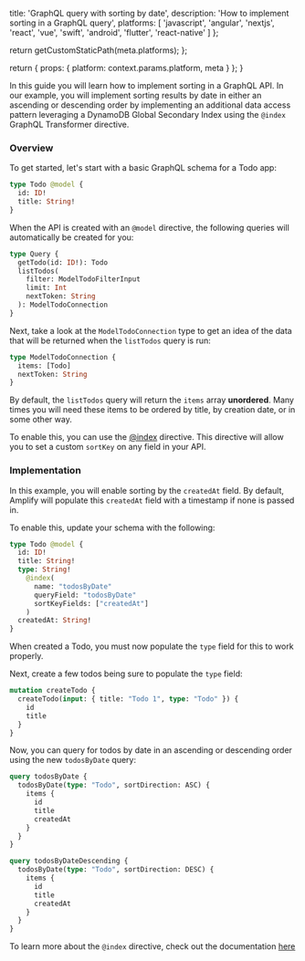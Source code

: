 
  title: 'GraphQL query with sorting by date',
  description: 'How to implement sorting in a GraphQL query',
  platforms: [
    'javascript',
    'angular',
    'nextjs',
    'react',
    'vue',
    'swift',
    'android',
    'flutter',
    'react-native'
  ]
};

  return getCustomStaticPath(meta.platforms);
};

  return {
    props: {
      platform: context.params.platform,
      meta
    }
  };
}

In this guide you will learn how to implement sorting in a GraphQL API. In our example, you will implement sorting results by date in either an ascending or descending order by implementing an additional data access pattern leveraging a DynamoDB Global Secondary Index using the `@index` GraphQL Transformer directive.

### Overview

To get started, let's start with a basic GraphQL schema for a Todo app:

```graphql
type Todo @model {
  id: ID!
  title: String!
}
```

When the API is created with an `@model` directive, the following queries will automatically be created for you:

```graphql
type Query {
  getTodo(id: ID!): Todo
  listTodos(
    filter: ModelTodoFilterInput
    limit: Int
    nextToken: String
  ): ModelTodoConnection
}
```

Next, take a look at the `ModelTodoConnection` type to get an idea of the data that will be returned when the `listTodos` query is run:

```graphql
type ModelTodoConnection {
  items: [Todo]
  nextToken: String
}
```

By default, the `listTodos` query will return the `items` array **unordered**. Many times you will need these items to be ordered by title, by creation date, or in some other way.

To enable this, you can use the [@index](/gen1/[platform]/build-a-backend/graphqlapi/data-modeling/) directive. This directive will allow you to set a custom `sortKey` on any field in your API.

### Implementation

In this example, you will enable sorting by the `createdAt` field. By default, Amplify will populate this `createdAt` field with a timestamp if none is passed in.

To enable this, update your schema with the following:

```graphql
type Todo @model {
  id: ID!
  title: String!
  type: String!
    @index(
      name: "todosByDate"
      queryField: "todosByDate"
      sortKeyFields: ["createdAt"]
    )
  createdAt: String!
}
```

<Callout>

When created a Todo, you must now populate the `type` field for this to work properly.

</Callout>

Next, create a few todos being sure to populate the `type` field:

```graphql
mutation createTodo {
  createTodo(input: { title: "Todo 1", type: "Todo" }) {
    id
    title
  }
}
```

Now, you can query for todos by date in an ascending or descending order using the new `todosByDate` query:

```graphql
query todosByDate {
  todosByDate(type: "Todo", sortDirection: ASC) {
    items {
      id
      title
      createdAt
    }
  }
}

query todosByDateDescending {
  todosByDate(type: "Todo", sortDirection: DESC) {
    items {
      id
      title
      createdAt
    }
  }
}
```

To learn more about the `@index` directive, check out the documentation [here](/gen1/[platform]/build-a-backend/graphqlapi/data-modeling/)
